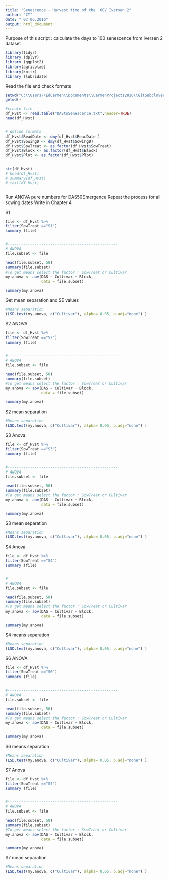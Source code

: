 ```yaml
---
title: "Senescence - Harvest time of the  6CV Iversen 2"
author: "CT"
date: " 07.06.2016"
output: html_document
---
```

Purpose of this script : 
calculate the days to 100 senescence from Iversen 2 dataset 

```r
library(tidyr)
library (dplyr)
library (ggplot2)
library(agricolae)
library(knitr)
library (lubridate)

```

Read the file and check formats 

```r
setwd("C:\\Users\\EdCarmen\\Documents\\CarmenProjects2016\\GitSubclover\\HarvestDASIv2")
getwd()

#create file
df_Hvst <- read.table("DAStoSenescence.txt",header=TRUE)
head(df_Hvst)


# define formats 
df_Hvst$ReadDate <- dmy(df_Hvst$ReadDate )
df_Hvst$SowingD <- dmy(df_Hvst$SowingD)
df_Hvst$SowTreat <- as.factor(df_Hvst$SowTreat)
df_Hvst$Block <- as.factor(df_Hvst$Block)
df_Hvst$Plot <- as.factor(df_Hvst$Plot)
    

str(df_Hvst)
# head(df_Hvst)
# summary(df_Hvst)
# tail(df_Hvst)



```


Run ANOVA pure numbers for DAS50Emergence
Repeat the process for all sowing dates 
Write in Chapter 4

S1 

```r

file <- df_Hvst %>% 
filter(SowTreat =="S1") 
summary (file)  


#-------------------------------------------------
# ANOVA 
file.subset <- file 

head(file.subset, 50)
summary(file.subset)
#To get means select the factor : SowTreat or Cultivar
my.anova <- aov(DAS ~ Cultivar + Block, 
                data = file.subset)

summary(my.anova)


```
Get mean separation and  SE values 

```r

#Means separation 
(LSD.test(my.anova, c("Cultivar"), alpha= 0.05, p.adj="none") )
```

S2 ANOVA

```r

file <- df_Hvst %>% 
filter(SowTreat =="S2") 
summary (file)  


#-------------------------------------------------
# ANOVA 
file.subset <- file 

head(file.subset, 50)
summary(file.subset)
#To get means select the factor : SowTreat or Cultivar
my.anova <- aov(DAS ~ Cultivar + Block, 
                data = file.subset)

summary(my.anova)

```

S2 mean separation 
```r
#Means separation 
(LSD.test(my.anova, c("Cultivar"), alpha= 0.05, p.adj="none") )

```

S3 Anova 

```r
file <- df_Hvst %>% 
filter(SowTreat =="S3") 
summary (file)  


#-------------------------------------------------
# ANOVA 
file.subset <- file 

head(file.subset, 50)
summary(file.subset)
#To get means select the factor : SowTreat or Cultivar
my.anova <- aov(DAS ~ Cultivar + Block, 
                data = file.subset)

summary(my.anova)
```


S3 mean separation

```r
#Means separation 
(LSD.test(my.anova, c("Cultivar"), alpha= 0.05, p.adj="none") )

```

S4 Anova 

```r

file <- df_Hvst %>% 
filter(SowTreat =="S4") 
summary (file)  


#-------------------------------------------------
# ANOVA 
file.subset <- file 

head(file.subset, 50)
summary(file.subset)
#To get means select the factor : SowTreat or Cultivar
my.anova <- aov(DAS ~ Cultivar + Block, 
                data = file.subset)

summary(my.anova)

```


S4 means separation 

```r

#Means separation 
(LSD.test(my.anova, c("Cultivar"), alpha= 0.05, p.adj="none") )
```

S6 ANOVA

```r

file <- df_Hvst %>% 
filter(SowTreat =="S6") 
summary (file)  


#-------------------------------------------------
# ANOVA 
file.subset <- file 

head(file.subset, 50)
summary(file.subset)
#To get means select the factor : SowTreat or Cultivar
my.anova <- aov(DAS ~ Cultivar + Block, 
                data = file.subset)

summary(my.anova)


```

S6 means separation 

```r
#Means separation 
(LSD.test(my.anova, c("Cultivar"), alpha= 0.05, p.adj="none") )


```

S7 Anova

```r

file <- df_Hvst %>% 
filter(SowTreat =="S7") 
summary (file)  


#-------------------------------------------------
# ANOVA 
file.subset <- file 

head(file.subset, 50)
summary(file.subset)
#To get means select the factor : SowTreat or Cultivar
my.anova <- aov(DAS ~ Cultivar + Block, 
                data = file.subset)

summary(my.anova)


```

S7 mean separation 

```r

#Means separation 
(LSD.test(my.anova, c("Cultivar"), alpha= 0.05, p.adj="none") )

```




